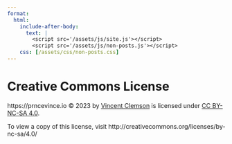 ```yaml
---
format:
  html:
    include-after-body:
      text: |
        <script src='/assets/js/site.js'></script>
        <script src='/assets/js/non-posts.js'></script>
    css: [/assets/css/non-posts.css]
---
```


# Creative Commons License

https://prncevince.io © 2023 by [Vincent Clemson](/about) is licensed under [CC BY-NC-SA 4.0](http://creativecommons.org/licenses/by-nc-sa/4.0/). 

To view a copy of this license, visit http://creativecommons.org/licenses/by-nc-sa/4.0/
